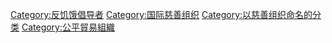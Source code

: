 {{catmain}}
{{Commonscat|Oxfam}}

[[Category:反饥饿倡导者|Category:反饥饿倡导者]]
[[Category:国际慈善组织|Category:国际慈善组织]]
[[Category:以慈善组织命名的分类|Category:以慈善组织命名的分类]]
[[Category:公平貿易組織|Category:公平貿易組織]]